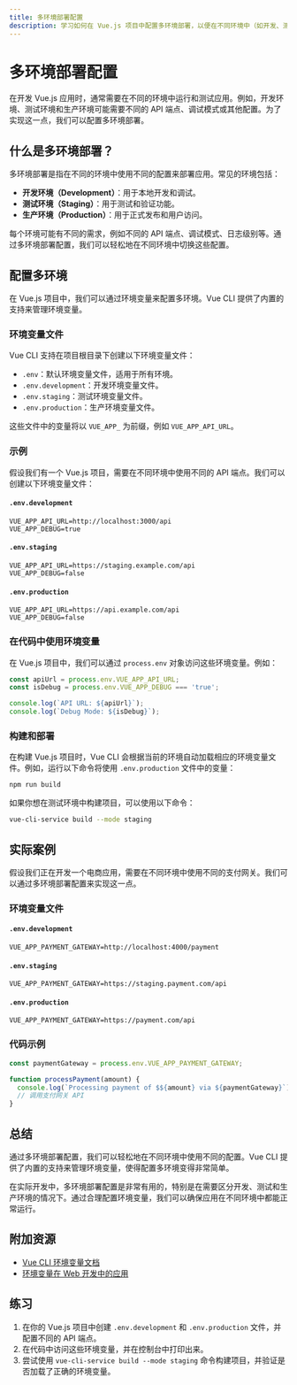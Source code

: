 ```yaml
---
title: 多环境部署配置
description: 学习如何在 Vue.js 项目中配置多环境部署，以便在不同环境中（如开发、测试和生产）使用不同的配置。
---
```


# 多环境部署配置

在开发 Vue.js 应用时，通常需要在不同的环境中运行和测试应用。例如，开发环境、测试环境和生产环境可能需要不同的 API 端点、调试模式或其他配置。为了实现这一点，我们可以配置多环境部署。

## 什么是多环境部署？

多环境部署是指在不同的环境中使用不同的配置来部署应用。常见的环境包括：

- **开发环境（Development）**：用于本地开发和调试。
- **测试环境（Staging）**：用于测试和验证功能。
- **生产环境（Production）**：用于正式发布和用户访问。

每个环境可能有不同的需求，例如不同的 API 端点、调试模式、日志级别等。通过多环境部署配置，我们可以轻松地在不同环境中切换这些配置。

## 配置多环境

在 Vue.js 项目中，我们可以通过环境变量来配置多环境。Vue CLI 提供了内置的支持来管理环境变量。

### 环境变量文件

Vue CLI 支持在项目根目录下创建以下环境变量文件：

- `.env`：默认环境变量文件，适用于所有环境。
- `.env.development`：开发环境变量文件。
- `.env.staging`：测试环境变量文件。
- `.env.production`：生产环境变量文件。

这些文件中的变量将以 `VUE_APP_` 为前缀，例如 `VUE_APP_API_URL`。

### 示例

假设我们有一个 Vue.js 项目，需要在不同环境中使用不同的 API 端点。我们可以创建以下环境变量文件：

#### `.env.development`
```plaintext
VUE_APP_API_URL=http://localhost:3000/api
VUE_APP_DEBUG=true
```

#### `.env.staging`
```plaintext
VUE_APP_API_URL=https://staging.example.com/api
VUE_APP_DEBUG=false
```

#### `.env.production`
```plaintext
VUE_APP_API_URL=https://api.example.com/api
VUE_APP_DEBUG=false
```

### 在代码中使用环境变量

在 Vue.js 项目中，我们可以通过 `process.env` 对象访问这些环境变量。例如：

```javascript
const apiUrl = process.env.VUE_APP_API_URL;
const isDebug = process.env.VUE_APP_DEBUG === 'true';

console.log(`API URL: ${apiUrl}`);
console.log(`Debug Mode: ${isDebug}`);
```

### 构建和部署

在构建 Vue.js 项目时，Vue CLI 会根据当前的环境自动加载相应的环境变量文件。例如，运行以下命令将使用 `.env.production` 文件中的变量：

```bash
npm run build
```

如果你想在测试环境中构建项目，可以使用以下命令：

```bash
vue-cli-service build --mode staging
```

## 实际案例

假设我们正在开发一个电商应用，需要在不同环境中使用不同的支付网关。我们可以通过多环境部署配置来实现这一点。

### 环境变量文件

#### `.env.development`
```plaintext
VUE_APP_PAYMENT_GATEWAY=http://localhost:4000/payment
```

#### `.env.staging`
```plaintext
VUE_APP_PAYMENT_GATEWAY=https://staging.payment.com/api
```

#### `.env.production`
```plaintext
VUE_APP_PAYMENT_GATEWAY=https://payment.com/api
```

### 代码示例

```javascript
const paymentGateway = process.env.VUE_APP_PAYMENT_GATEWAY;

function processPayment(amount) {
  console.log(`Processing payment of $${amount} via ${paymentGateway}`);
  // 调用支付网关 API
}
```

## 总结

通过多环境部署配置，我们可以轻松地在不同环境中使用不同的配置。Vue CLI 提供了内置的支持来管理环境变量，使得配置多环境变得非常简单。

在实际开发中，多环境部署配置是非常有用的，特别是在需要区分开发、测试和生产环境的情况下。通过合理配置环境变量，我们可以确保应用在不同环境中都能正常运行。

## 附加资源

- [Vue CLI 环境变量文档](https://cli.vuejs.org/guide/mode-and-env.html)
- [环境变量在 Web 开发中的应用](https://www.freecodecamp.org/news/how-to-use-environment-variables-in-web-development/)

## 练习

1. 在你的 Vue.js 项目中创建 `.env.development` 和 `.env.production` 文件，并配置不同的 API 端点。
2. 在代码中访问这些环境变量，并在控制台中打印出来。
3. 尝试使用 `vue-cli-service build --mode staging` 命令构建项目，并验证是否加载了正确的环境变量。